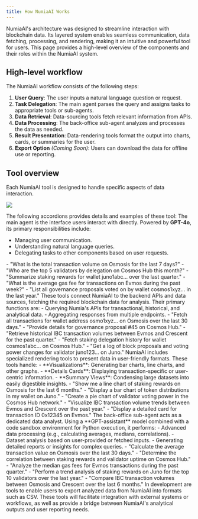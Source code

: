 ```yaml
---
title: How NumiaAI Works
---
```


NumiaAI's architecture was designed to streamline interaction with blockchain data. Its layered system enables seamless communication, data fetching, processing, and rendering, making it an intuitive and powerful tool for users. This page provides a high-level overview of the components and their roles within the NumiaAI system.

## High-level workflow

The NumiaAI workflow consists of the following steps:

1. **User Query**: The user inputs a natural language question or request.
2. **Task Delegation**: The main agent parses the query and assigns tasks to appropriate tools or sub-agents.
3. **Data Retrieval**: Data-sourcing tools fetch relevant information from APIs.
4. **Data Processing**: The back-office sub-agent analyzes and processes the data as needed.
5. **Result Presentation**: Data-rendering tools format the output into charts, cards, or summaries for the user.
6. **Export Option** *(Coming Soon)*: Users can download the data for offline use or reporting.

## Tool overview

Each NumiaAI tool is designed to handle specific aspects of data interaction. 

<Image
  src="/media/ai/numia-ai-diagram-light.png"
  srcDark="/media/ai/numia-ai-diagram-dark.png"
/>


The following accordions provides details and examples of these tool:
<Accordion  title="User-Facing Main Agent">
The main agent is the interface users interact with directly. Powered by **GPT-4o**, its primary responsibilities include:
- Managing user communication.
- Understanding natural language queries.
- Delegating tasks to other components based on user requests.

<Callout type="success" title="Examples">
- "What is the total transaction volume on Osmosis for the last 7 days?"
- "Who are the top 5 validators by delegation on Cosmos Hub this month?"
- "Summarize staking rewards for wallet juno1abc... over the last quarter."
- "What is the average gas fee for transactions on Evmos during the past week?"
- "List all governance proposals voted on by wallet cosmos1xyz... in the last year."
</Callout>
</Accordion>

<Accordion  title="Data-Sourcing Tools">
These tools connect NumiaAI to the backend APIs and data sources, fetching the required blockchain data for analysis. Their primary functions are:
- Querying Numia's APIs for transactional, historical, and analytical data.
- Aggregating responses from multiple endpoints.

<Callout type="success" title="Examples">
- "Fetch all transactions for wallet address osmo1xyz... on Osmosis over the last 30 days."
- "Provide details for governance proposal #45 on Cosmos Hub."
- "Retrieve historical IBC transaction volumes between Evmos and Crescent for the past quarter."
- "Fetch staking delegation history for wallet cosmos1abc... on Cosmos Hub."
- "Get a log of block proposals and voting power changes for validator juno123... on Juno."
</Callout>
</Accordion>

<Accordion  title="Data-Rendering Tools">
NumiaAI includes specialized rendering tools to present data in user-friendly formats. These tools handle:
- **Visualizations**: Generating bar charts, line charts, and other graphs.
- **Details Cards**: Displaying transaction-specific or user-centric information.
- **Summary Views**: Condensing large datasets into easily digestible insights.

<Callout type="success" title="Examples">
- "Show me a line chart of staking rewards on Osmosis for the last 6 months."
- "Display a bar chart of token distributions in my wallet on Juno."
- "Create a pie chart of validator voting power in the Cosmos Hub network."
- "Visualize IBC transaction volume trends between Evmos and Crescent over the past year."
- "Display a detailed card for transaction ID 0x12345 on Evmos."
</Callout>
</Accordion>

<Accordion  title="Back-Office Sub-Agent">
The back-office sub-agent acts as a dedicated data analyst. Using a **GPT-assistant** model combined with a code sandbox environment for Python execution, it performs:
- Advanced data processing (e.g., calculating averages, medians, correlations).
- Dataset analysis based on user-provided or fetched inputs.
- Generating detailed reports or insights for complex queries.

<Callout type="success" title="Examples">
- "Calculate the average transaction value on Osmosis over the last 30 days."
- "Determine the correlation between staking rewards and validator uptime on Cosmos Hub."
- "Analyze the median gas fees for Evmos transactions during the past quarter."
- "Perform a trend analysis of staking rewards on Juno for the top 10 validators over the last year."
- "Compare IBC transaction volumes between Osmosis and Crescent over the last 6 months."
</Callout>
</Accordion>

<Accordion  title="Export Tools (Coming Soon)">
In development are tools to enable users to export analyzed data from NumiaAI into formats such as CSV. These tools will facilitate integration with external systems or workflows, as well as provide a bridge between NumiaAI's analytical outputs and user reporting needs.
</Accordion>
